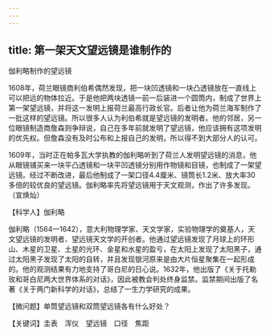 ```yaml
---
---
---
```

title: 第一架天文望远镜是谁制作的
---




伽利略制作的望远镜



1608年，荷兰眼镜商利伯希偶然发现，把一块凹透镜和一块凸透镜放在一直线上可以把远的物体拉近。于是他把两块透镜一前一后装进一个圆筒内，制成了世界上第一架望远镜，并将这一发明上报荷兰最高行政长官。后者让他为荷兰海军制作了一批这样的望远镜。所以很多人认为利伯希就是望远镜的发明者。他的邻居，另一位眼镜制造商詹森则争辩说，自己在多年前就发明了望远镜，他应该拥有这项发明的优先权。但詹森没有及时公布和上报自己的发明，所以得不到大部分人的认可。

1609年，当时正在帕多瓦大学执教的伽利略听到了荷兰人发明望远镜的消息，他从眼镜铺买来一块平凸透镜和一块平凹透镜分别用作物镜和目镜，也制成了一架望远镜。经过不断改进，最后他制成了一架口径4.4厘米、镜筒长1.2米、放大率30多倍的较优良的望远镜。伽利略率先将望远镜用于天文观测，作出了许多发现。（宣焕灿）





【科学人】伽利略



伽利略（1564—1642），意大利物理学家、天文学家，实验物理学的奠基人，天文望远镜的发明者、望远镜天文学的开创者。他通过望远镜发现了月球上的环形山、木星的卫星、土星的光环、金星和水星的盈亏，在太阳上发现了太阳黑子，通过太阳黑子发现了太阳的自转，并且发现银河原来是由大片恒星聚集在一起形成的。他的观测结果有力地支持了哥白尼的日心说。1632年，他出版了《关于托勒玫和哥白尼两大世界体系的对话》，因此被教会判处终身监禁。监禁期间出版了名著《关于两门新科学的对话》，总结了一生力学研究的成果。

【微问题】单筒望远镜和双筒望远镜各有什么好处？

【关键词】圭表　浑仪　望远镜　口径　焦距